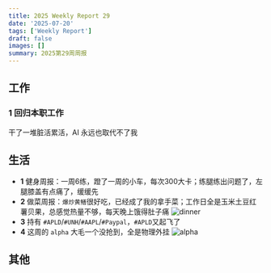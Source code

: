 ```yaml
---
title: 2025 Weekly Report 29
date: '2025-07-20'
tags: ['Weekly Report']
draft: false
images: []
summary: 2025第29周周报
---
```


<TOCInline toc={props.toc}/>

## 工作

### 1 回归本职工作

干了一堆脏活累活，AI 永远也取代不了我




## 生活

- **1** 健身周报：一周6练，蹬了一周的小车，每次300大卡；练腿练出问题了，左腿膝盖有点痛了，缓缓先
- **2** 做菜周报：`爆炒黄鳝`很好吃，已经成了我的拿手菜；工作日全是玉米土豆红薯贝果，总感觉热量不够，每天晚上饿得肚子痛
![dinner](/static/images/2025-w29/dinner.jpg)
- **3** 持有 `#APLD`/`#UNH`/`#AAPL`/`#Paypal`，`#APLD`又起飞了
- **4** 这周的 `alpha` 大毛一个没抢到，全是物理外挂
![alpha](/static/images/2025-w29/alpha.jpg)


## 其他

